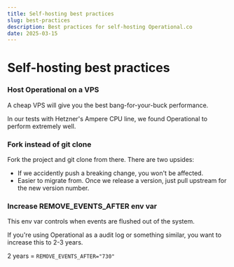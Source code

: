```yaml
---
title: Self-hosting best practices
slug: best-practices
description: Best practices for self-hosting Operational.co
date: 2025-03-15
---
```


# Self-hosting best practices


### Host Operational on a  VPS

A cheap VPS will give you the best bang-for-your-buck performance.

In our tests with Hetzner's Ampere CPU line, we found Operational to perform extremely well.

### Fork instead of git clone

Fork the project and git clone from there. There are two upsides:

- If we accidently push a breaking change, you won't be affected.
- Easier to migrate from. Once we release a version, just pull upstream for the new version number.

### Increase REMOVE_EVENTS_AFTER env var

This env var controls when events are flushed out of the system.

If you're using Operational as a audit log or something similar, you want to increase this to 2-3 years.

2 years = `REMOVE_EVENTS_AFTER="730"`
